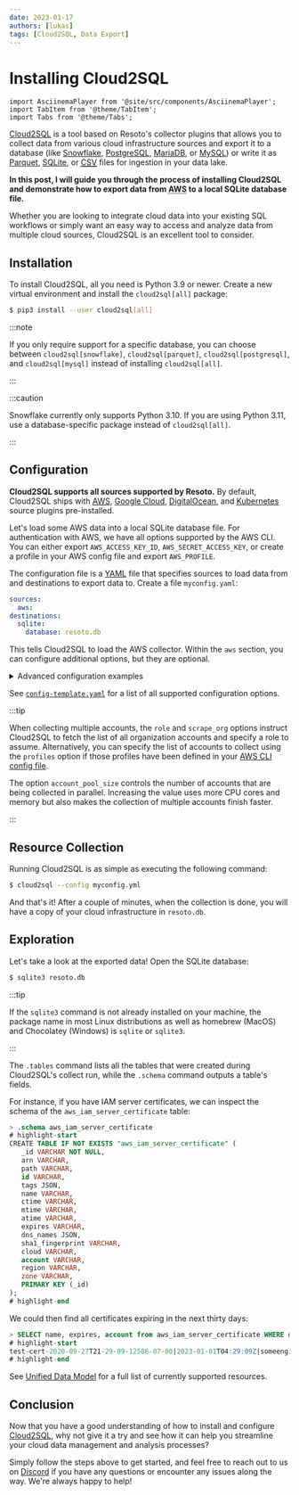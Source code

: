 ```yaml
---
date: 2023-01-17
authors: [lukas]
tags: [Cloud2SQL, Data Export]
---
```


# Installing Cloud2SQL

```mdx-code-block
import AsciinemaPlayer from '@site/src/components/AsciinemaPlayer';
import TabItem from '@theme/TabItem';
import Tabs from '@theme/Tabs';
```

[Cloud2SQL](https://cloud2sql.com) is a tool based on Resoto's collector plugins that allows you to collect data from various cloud infrastructure sources and export it to a database (like [Snowflake](https://snowflake.com), [PostgreSQL](https://postgresql.org), [MariaDB](https://mariadb.org), or [MySQL](https://mysql.com)) or write it as [Parquet](https://parquet.apache.org), [SQLite](https://sqlite.org), or [<abbr title="comma-separated values">CSV</abbr>](https://en.wikipedia.org/wiki/Comma-separated_values) files for ingestion in your data lake.

**In this post, I will guide you through the process of installing Cloud2SQL and demonstrate how to export data from <abbr title="Amazon Web Services">AWS</abbr> to a local SQLite database file.**

Whether you are looking to integrate cloud data into your existing SQL workflows or simply want an easy way to access and analyze data from multiple cloud sources, Cloud2SQL is an excellent tool to consider.

<p><AsciinemaPlayer src={require('./asciinema/cloud2sql.cast').default} cols={80} rows={20} preload={true} autoPlay={true} loop={true} /></p>

<!--truncate-->

## Installation

To install Cloud2SQL, all you need is Python 3.9 or newer. Create a new virtual environment and install the `cloud2sql[all]` package:

```bash
$ pip3 install --user cloud2sql[all]
```

:::note

If you only require support for a specific database, you can choose between `cloud2sql[snowflake]`, `cloud2sql[parquet]`, `cloud2sql[postgresql]`, and `cloud2sql[mysql]` instead of installing `cloud2sql[all]`.

:::

:::caution

Snowflake currently only supports Python 3.10. If you are using Python 3.11, use a database-specific package instead of `cloud2sql[all]`.

:::

<p><AsciinemaPlayer src={require('./asciinema/cloud2sql-install.cast').default} cols={80} rows={20} preload={true} autoPlay={false} loop={false} poster="npt:0:6" /></p>

## Configuration

**Cloud2SQL supports all sources supported by Resoto.** By default, Cloud2SQL ships with [<abbr title="Amazon Web Services">AWS</abbr>](https://cloud2sql.com/docs/configuration#aws), [Google Cloud](https://cloud2sql.com/docs/configuration#google-cloud), [DigitalOcean](https://cloud2sql.com/docs/configuration#digitalocean), and [Kubernetes](https://cloud2sql.com/docs/configuration#kubernetes) source plugins pre-installed.

Let's load some AWS data into a local SQLite database file. For authentication with AWS, we have all options supported by the AWS CLI. You can either export `AWS_ACCESS_KEY_ID`, `AWS_SECRET_ACCESS_KEY`, or create a profile in your AWS config file and export `AWS_PROFILE`.

The configuration file is a [YAML](https://yaml.org) file that specifies sources to load data from and destinations to export data to. Create a file `myconfig.yaml`:

```yaml title="myconfig.yaml"
sources:
  aws:
destinations:
  sqlite:
    database: resoto.db
```

This tells Cloud2SQL to load the AWS collector. Within the `aws` section, you can configure additional options, but they are optional.

<details>

<summary>Advanced configuration examples</summary>

<div>

<Tabs>

<TabItem value="aws-snowflake" label="AWS / K8S / Snowflake">

```yaml
sources:
  aws:
    # IAM role name to assume
    role: ResotoAccess
    # List of AWS profiles to collect
    profiles: someengineering-production
    # List of AWS Regions to collect (null for all)
    region:
    - us-east-1
    - us-west-2
    - eu-central-1
    # Scrape the entire AWS organization
    scrape_org: true
    # Assume given role in current account
    assume_current: true
    # Do not scrape current account
    do_not_scrape_current: true
k8s:
    # Configure access to k8s clusters.
    # Structure:
    # - name: 'k8s-cluster-name'
    #   certificate_authority_data: 'CERT'
    #   server: 'https://k8s-cluster-server.example.com'
    #   token: 'TOKEN'
    configs: []
    # Configure access via kubeconfig files.
    # Structure:
    #   - path: "/path/to/kubeconfig"
    #     all_contexts: false
    #     contexts: ["context1", "context2"]
    config_files:
    - path: /path/to/kubeconfig
      all_contexts: true
destinations:
  snowflake:
    host: myorg-myaccount
    user: cloud2sql
    password: changeme
    database: cloud2sql/public
    args:
      warehouse: compute_wh
      role: accountadmin
```

</TabItem>

<TabItem value="gcp-postgres" label="Google Cloud / PostgreSQL">

```yaml
sources:
  gcp:
    # GCP service account file(s)
    # Empty string to use the default service account e.g.:
    # service_account: [""]
    service_account:
    - /path/to/service-account1.json
    - /path/to/service-account2.json
  destinations:
    posgresql:
      host: 127.0.0.1
      port: 5432
      user: postgres
      password: changeme
      database: cloud2sql
```

</TabItem>

<TabItem value="do-parquet" label="DigitalOcean / Parquet">

```yaml
sources:
  digitalocean:
    # DigitalOcean API tokens for the teams to be collected
    api_tokens:
    - 'dop_v1_e5c759260e6a43f003f3b53e2cfec79cxxxxxxxxx'
destinations:
  file:
    path: /path/to/parquet/files/
    format: parquet
    batch_size: 100_000
```

</TabItem>

</Tabs>

</div>

</details>

See [`config-template.yaml`](https://github.com/someengineering/cloud2sql/blob/main/config-template.yaml) for a list of all supported configuration options.

:::tip

When collecting multiple accounts, the `role` and `scrape_org` options instruct Cloud2SQL to fetch the list of all organization accounts and specify a role to assume. Alternatively, you can specify the list of accounts to collect using the `profiles` option if those profiles have been defined in your [AWS CLI config file](https://boto3.amazonaws.com/v1/documentation/api/latest/guide/credentials.html).

The option `account_pool_size` controls the number of accounts that are being collected in parallel. Increasing the value uses more CPU cores and memory but also makes the collection of multiple accounts finish faster.

:::

## Resource Collection

Running Cloud2SQL is as simple as executing the following command:

```bash
$ cloud2sql --config myconfig.yml
```

And that's it! After a couple of minutes, when the collection is done, you will have a copy of your cloud infrastructure in `resoto.db`.

<p><AsciinemaPlayer src={require('./asciinema/cloud2sql-cfg_and_run.cast').default} cols={80} rows={20} preload={true} autoPlay={false} loop={false} poster="npt:0:3" /></p>

## Exploration

Let's take a look at the exported data! Open the SQLite database:

```bash
$ sqlite3 resoto.db
```

:::tip

If the `sqlite3` command is not already installed on your machine, the package name in most Linux distributions as well as homebrew (MacOS) and Chocolatey (Windows) is `sqlite` or `sqlite3`.

:::

The `.tables` command lists all the tables that were created during Cloud2SQL's collect run, while the `.schema` command outputs a table's fields.

For instance, if you have IAM server certificates, we can inspect the schema of the `aws_iam_server_certificate` table:

```sql
> .schema aws_iam_server_certificate
# highlight-start
​CREATE TABLE IF NOT EXISTS "aws_iam_server_certificate" (
​	_id VARCHAR NOT NULL,
​	arn VARCHAR,
​	path VARCHAR,
​	id VARCHAR,
​	tags JSON,
​	name VARCHAR,
​	ctime VARCHAR,
​	mtime VARCHAR,
​	atime VARCHAR,
​	expires VARCHAR,
​	dns_names JSON,
​	sha1_fingerprint VARCHAR,
​	cloud VARCHAR,
​	account VARCHAR,
​	region VARCHAR,
​	zone VARCHAR,
​	PRIMARY KEY (_id)
​);
# highlight-end
```

We could then find all certificates expiring in the next thirty days:

```sql
> SELECT name, expires, account from aws_iam_server_certificate WHERE datetime(expires) BETWEEN datetime('now') AND datetime('now', 'start of day', '+30 day');
# highlight-start
​test-cert-2020-09-27T21-29-09-12586-07-00|2023-01-01T04:29:09Z|someengineering
# highlight-end
```

See [Unified Data Model](/docs/reference/unified-data-model) for a full list of currently supported resources.

## Conclusion

Now that you have a good understanding of how to install and configure [Cloud2SQL](https://cloud2sql.com), why not give it a try and see how it can help you streamline your cloud data management and analysis processes?

Simply follow the steps above to get started, and feel free to reach out to us on [Discord](https://discord.gg/someengineering) if you have any questions or encounter any issues along the way. We're always happy to help!
